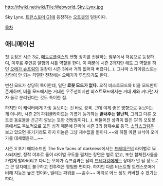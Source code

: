 http://tfwiki.net/wiki/File:Webworld_Sky_Lynx.jpg

Sky Lynx. [[트랜스포머 G1]]에 등장하는 [[오토봇]]의 일원이다.

[[목차]]

== 애니메이션 ==
첫 등장은 시즌 3로, [[메트로플렉스(G1)|메트로플렉스]]의 변형 장치를 전달하는 임무에서 처음으로 등장하여, 이후로 주인공 일행의 셔틀 역할을 한다. 이 때문에 시즌 2까지만 해도 그 역할을 하던 [[오메가 슈프림(G1)|오메가 슈프림]]의 등장이 시즌 3에서 거의 없어져 버렸다(...). 그나마 스카이링스로는 감당이 안 되는 격렬한 전장에는 오메가가 투입되기도 한다.

변신 모드가 상당히 특이한데, 일단 '''로봇 모드가 없다.''' 오직 비스트모드와 비클 모드만이 존재하며, 비클 모드에서는 거대한 우주선이지만 비스트모드에서는 거대 새와 커다란 사자 둘로 분리된다는 것도 특이한 점.

하지만 이 캐릭터에게 가장 돋보이는 건 바로 성격. 근데 이게 좋은 방향으로 돋보이는 게 아니라, 시즌 2의 파워글라이드는 가볍게 능가하는 '''끝내주는 잘난척''', 그리고 다른 오토봇 동료들을 은근히 깔보는 듯한 건방짐이다(...). 삐뚤어진 성격이 많은 G1의 오토봇 중에서도 독보적으로 꼬인 성격 때문에 단박에 시즌 3의 왕재수로 등극. [[스타스크림(G1)|스타스크림]]은 보고 있으면 웃기기라도 하지 이놈은 그냥 재수없을 뿐이다.~~왜 하필 이런 녀석이 오메가를 대체했을까...~~

시즌 3 초기 에피소드인 The five faces of darkness에서는 [[프레데콘(G1)|프레데콘]]의 라이벌로 묘사되지만, 정작 이후로 둘이 라이벌 구도를 펼치는 장면은 별로 없고, 또한 합체전사들을 가볍게 발라버리고 다니는 오메가 슈프림과는 달리 [[프레다킹]]에게는 상대가 안 될 정도로 그 큰 덩치에도 불구하고 전투력은 평범한 편이다. 하지만 다른 비스트형 트랜스포머에 비해 지능은 높은 편이라, 밀리는 파워를 ~~꼼수~~ 머리로 어느 정도 커버할 수 있기는 하다.
